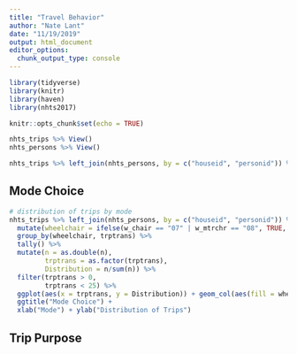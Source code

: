 ```yaml
---
title: "Travel Behavior"
author: "Nate Lant"
date: "11/19/2019"
output: html_document
editor_options: 
  chunk_output_type: console
---
```


```r
library(tidyverse)
library(knitr)
library(haven)
library(nhts2017)

knitr::opts_chunk$set(echo = TRUE)
```

```r
nhts_trips %>% View()
nhts_persons %>% View()

nhts_trips %>% left_join(nhts_persons, by = c("houseid", "personid")) %>% View()

```


## Mode Choice

```r
# distribution of trips by mode
nhts_trips %>% left_join(nhts_persons, by = c("houseid", "personid")) %>%
  mutate(wheelchair = ifelse(w_chair == "07" | w_mtrchr == "08", TRUE, FALSE)) %>%
  group_by(wheelchair, trptrans) %>%
  tally() %>% 
  mutate(n = as.double(n),
         trptrans = as.factor(trptrans),
         Distribution = n/sum(n)) %>%
  filter(trptrans > 0,
         trptrans < 25) %>% 
  ggplot(aes(x = trptrans, y = Distribution)) + geom_col(aes(fill = wheelchair), position = "dodge") +
  ggtitle("Mode Choice") +
  xlab("Mode") + ylab("Distribution of Trips")


```


## Trip Purpose



